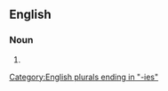 ==English==

===Noun===
{{head|en|noun plural form}}

# {{plural of|believability|lang=en}}

[[Category:English plurals ending in "-ies"]]
